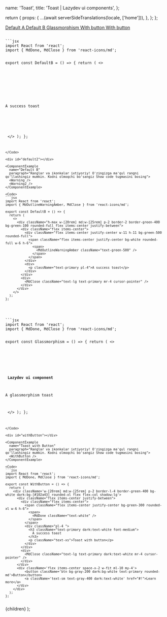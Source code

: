 


  name: 'Toast',
  title: 'Toast | Lazydev ui components',
};

  return {
    props: {
      ...(await serverSideTranslations(locale, ['home'])),
    },
  };
};

<SidebarLink>
  <a href="#default1" className="text-right">
    Default A
  </a>
  <a href="#default2" className="text-right">
    Default B
  </a>
  <a href="#glassmorphism" className="text-right">
    Glassmorphism
  </a>
  <a href="#withButton" className="text-right">
    With button
  </a>
  <a href="#iconWithButton" className="text-right">
    With button
  </a>
</SidebarLink>

<PrevAndNext
  leftPath="/docs/components/sidebar"
  rightPath="/docs/components/card"
/>

<div id="default1"></div>

<ComponentExample
  name="Default A"
  paragraph="Ranglar va ikonkalar ixtiyoriy! O'zingizga ma'qul rangni qo'llashingiz mumkin. Kodni olmoqchi bo'sangiz Show code tugmasini bosing">
  <Done />
  <Error />
</ComponentExample>

<Code>
```jsx
import React from 'react';
import { MdDone, MdClose } from 'react-icons/md';

export const DefaultB = () => {
  return (
    <>
      <div className="h-max w-[20rem] md:w-[25rem] p-2 border-2 border-green-400 bg-green-100 rounded-xl flex items-center justify-between">
        <div className="flex items-center">
          <div className="flex items-center justify-center w-11 h-11 bg-green-500 rounded-2xl">
            <span className="flex items-center justify-center bg-white rounded-xl w-6 h-6">
              <span>
                <MdDone className="text-green-500" />
              </span>
            </span>
          </div>
          <div>
            <p className="text-primary pl-4">A success toast</p>
          </div>
        </div>
        <div>
          <MdClose className="text-lg text-primary mr-4 cursor-pointer" />
        </div>
      </div>
    </>
  );
};
```
</Code>

<div id="default2"></div>

<ComponentExample
  name="Default B"
  paragraph="Ranglar va ikonkalar ixtiyoriy! O'zingizga ma'qul rangni qo'llashingiz mumkin. Kodni olmoqchi bo'sangiz Show code tugmasini bosing">
  <Warning />
  <Warning2 />
</ComponentExample>

<Code>
```jsx
import React from 'react';
import { MdOutlineWarningAmber, MdClose } from 'react-icons/md';

export const DefaultB = () => {
  return (
    <>
      <div className="h-max w-[20rem] md:w-[25rem] p-2 border-2 border-green-400 bg-green-100 rounded-full flex items-center justify-between">
        <div className="flex items-center">
          <div className="flex items-center justify-center w-11 h-11 bg-green-500 rounded-full">
            <span className="flex items-center justify-center bg-white rounded-full w-6 h-6">
              <span>
                <MdOutlineWarningAmber className="text-green-500" />
              </span>
            </span>
          </div>
          <div>
            <p className="text-primary pl-4">A success toast</p>
          </div>
        </div>
        <div>
          <MdClose className="text-lg text-primary mr-4 cursor-pointer" />
        </div>
      </div>
    </>
  );
};
```
</Code>

<div id="glassmorphism"></div>

<ComponentExample
  name="Glassmorphism"
  paragraph="Ranglar va ikonkalar ixtiyoriy! O'zingizga ma'qul rangni qo'llashingiz mumkin. Kodni olmoqchi bo'sangiz Show code tugmasini bosing">
  <Glassmorphism />
</ComponentExample>

<Code>
```jsx
import React from 'react';
import { MdDone, MdClose } from 'react-icons/md';

export const Glassmorphism = () => {
  return (
    <>
      <div className="relative z-20 flex items-center w-[20rem] md:w-[25erm] bg-white shadow-lg dark:bg-darkSecondary p-5 rounded-xl bg-opacity-50 backdrop-filter backdrop-blur-sm">
        <div className="flex items-center justify-center bg-green-200 rounded-xl w-6 h-6 mr-3 md:mr-5">
          <span>
            <MdDone className="text-green-500" />
          </span>
        </div>
        <div>
          <h4 className="font-semibold text-green-500">
            Lazydev ui component
          </h4>
          <p className='text-xs md:text-sm'>A glassmorphism toast</p>
        </div>
      </div>
    </>
  );
};
```
</Code>

<div id="withButton"></div>

<ComponentExample
  name="Toast with Button"
  paragraph="Ranglar va ikonkalar ixtiyoriy! O'zingizga ma'qul rangni qo'llashingiz mumkin. Kodni olmoqchi bo'sangiz Show code tugmasini bosing">
  <WithButton />
</ComponentExample>

<Code>
```jsx
import React from 'react';
import { MdDone, MdClose } from 'react-icons/md';

export const WithButton = () => {
  return (
    <div className='w-[20rem] md:w-[25rem] p-2 border-l-4 border-green-400 bg-white dark:bg-[#102a43] rounded-xl flex flex-col shadow-lg'>
      <div className="flex items-center justify-between">
        <div className="flex items-center">
          <span className="flex items-center justify-center bg-green-300 rounded-xl w-6 h-6">
            <span>
              <MdDone className="text-white" />
            </span>
          </span>
          <div className="pl-4 ">
            <h3 className="text-primary dark:text-white font-medium">
              A success toast
            </h3>
            <p className="text-xs">Toast with button</p>
          </div>
        </div>
        <div>
          <MdClose className="text-lg text-primary dark:text-white mr-4 cursor-pointer" />
        </div>
      </div>
      <div className='flex items-center space-x-2 w-fit ml-10 my-4'>
          <button className='btn bg-gray-200 dark:bg-white text-primary rounded-md'>Button</button>
          <a className='text-sm text-gray-400 dark:text-white' href="#!">Learn more</a>
      </div>
    </div>
  );
};
```
</Code>

  <NestedLayout name={meta.name} title={meta.title}>
    {children}
  </NestedLayout>
);
